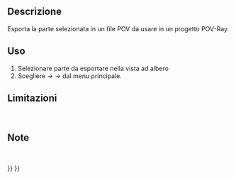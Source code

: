 <languages/>

<div class="mw-translate-fuzzy">
{{Docnav/it
|[[Raytracing_WriteCamera/it|Esporta la camera in POV-Ray]]
|
|[[Raytracing_Workbench/it|Raytracing]]
|IconL=Raytracing_WriteCamera.svg
|IconR=
|IconC=Workbench_Raytracing.svg
}}
</div>

<div class="mw-translate-fuzzy">
{{GuiCommand/it
|Name=Raytracing WritePart
|Name/it=Raytracing WritePart
|MenuLocation=Raytracing → Utilità → Esporta la parte in POV-Ray
|Workbenches=[[Raytracing_Workbench/it|Raytracing]]
|Shortcut=
|SeeAlso=
}}
</div>

<span id="Description"></span>
{{Raytracing Tools navi/it}}

<div class="mw-translate-fuzzy">
==Descrizione==
Esporta la parte selezionata in un file POV da usare in un progetto POV-Ray.
</div>

<span id="Usage"></span>
{{Userdocnavi/it}}

<div class="mw-translate-fuzzy">
==Uso==
#Selezionare parte da esportare nella vista ad albero
#Scegliere {{KEY| Raytracing}}  →  {{KEY| Utilità}}  →{{KEY|[[Image:Raytracing_WritePart.svg|32px]] Esporta la parte in POV-Ray}}  dal menu principale.
</div>

<span id="Limitations"></span>
==Limitazioni==
<br />


<span id="Notes"></span>
==Note==
<br />


<div class="mw-translate-fuzzy">
{{Docnav/it
|[[Raytracing_WriteCamera/it|Esporta la camera in POV-Ray]]
|
|[[Raytracing_Workbench/it|Raytracing]]
|IconL=Raytracing_WriteCamera.svg
|IconR=
|IconC=Workbench_Raytracing.svg
}}
</div>

{{Raytracing_Tools_navi{{#translation:}}}}
{{Userdocnavi{{#translation:}}}}